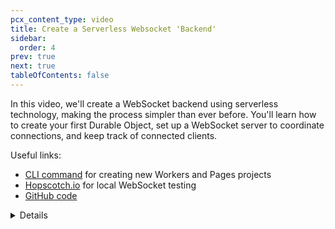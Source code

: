 ```yaml
---
pcx_content_type: video
title: Create a Serverless Websocket 'Backend'
sidebar:
  order: 4
prev: true
next: true
tableOfContents: false
---
```



<Stream
	videoId="86c64a50e0ea53dadd1ea1194bdeda92"
	videoTitle="Create a Serverless Websocket 'Backend'"
	thumbnailStartTime="2.5s"
/>

In this video, we'll create a WebSocket backend using serverless technology, making the process simpler than ever before. You'll learn how to create your first Durable Object, set up a WebSocket server to coordinate connections, and keep track of connected clients.

Useful links:

- [CLI command](/pages/get-started/c3/) for creating new Workers and Pages projects
- [Hopscotch.io](https://hoppscotch.io/) for local WebSocket testing
- [GitHub code](https://github.com/megaconfidence/veet)

<Details header="Video series" >

<DirectoryListing folder="durable-objects/get-started/video-series" />

</Details>
